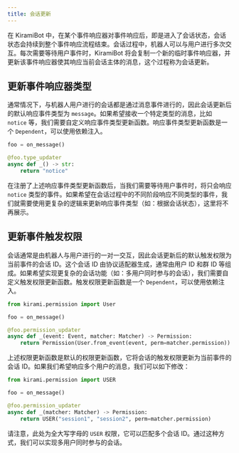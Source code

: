 ```yaml
---
title: 会话更新
---
```


在 KiramiBot 中，在某个事件响应器对事件响应后，即是进入了会话状态，会话状态会持续到整个事件响应流程结束。会话过程中，机器人可以与用户进行多次交互。每次需要等待用户事件时，KiramiBot 将会复制一个新的临时事件响应器，并更新该事件响应器使其响应当前会话主体的消息，这个过程称为会话更新。

## 更新事件响应器类型

通常情况下，与机器人用户进行的会话都是通过消息事件进行的，因此会话更新后的默认响应事件类型为 `message`。如果希望接收一个特定类型的消息，比如 `notice` 等，我们需要自定义响应事件类型更新函数。响应事件类型更新函数是一个 `Dependent`，可以使用依赖注入。

```python {3-5}
foo = on_message()

@foo.type_updater
async def _() -> str:
    return "notice"
```

在注册了上述响应事件类型更新函数后，当我们需要等待用户事件时，将只会响应 `notice` 类型的事件。如果希望在会话过程中的不同阶段响应不同类型的事件，我们就需要使用更复杂的逻辑来更新响应事件类型（如：根据会话状态），这里将不再展示。

## 更新事件触发权限

会话通常是由机器人与用户进行的一对一交互，因此会话更新后的默认触发权限为当前事件的会话 ID。这个会话 ID 由协议适配器生成，通常由用户 ID 和群 ID 等组成。如果希望实现更复杂的会话功能（如：多用户同时参与的会话），我们需要自定义触发权限更新函数。触发权限更新函数是一个 `Dependent`，可以使用依赖注入。

```python {5-7}
from kirami.permission import User

foo = on_message()

@foo.permission_updater
async def _(event: Event, matcher: Matcher) -> Permission:
    return Permission(User.from_event(event, perm=matcher.permission))
```

上述权限更新函数是默认的权限更新函数，它将会话的触发权限更新为当前事件的会话 ID。如果我们希望响应多个用户的消息，我们可以如下修改：

```python {5-7}
from kirami.permission import USER

foo = on_message()

@foo.permission_updater
async def _(matcher: Matcher) -> Permission:
    return USER("session1", "session2", perm=matcher.permission)
```

请注意，此处为全大写字母的 `USER` 权限，它可以匹配多个会话 ID。通过这种方式，我们可以实现多用户同时参与的会话。
